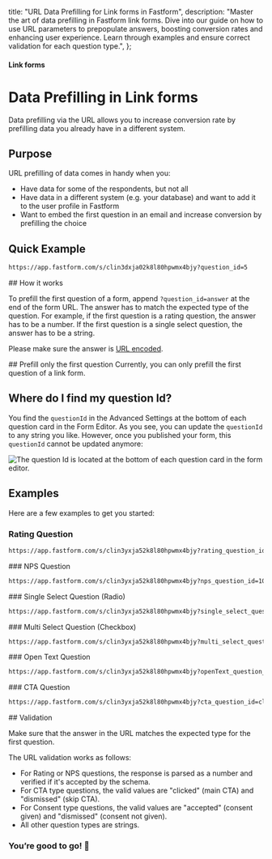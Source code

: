 

  title: "URL Data Prefilling for Link forms in Fastform",
  description: "Master the art of data prefilling in Fastform link forms. Dive into our guide on how to use URL parameters to prepopulate answers, boosting conversion rates and enhancing user experience. Learn through examples and ensure correct validation for each question type.",
};

#### Link forms

# Data Prefilling in Link forms

Data prefilling via the URL allows you to increase conversion rate by prefilling data you already have in a different system.

## Purpose

URL prefilling of data comes in handy when you:

- Have data for some of the respondents, but not all
- Have data in a different system (e.g. your database) and want to add it to the user profile in Fastform
- Want to embed the first question in an email and increase conversion by prefilling the choice

## Quick Example
<Col>
<CodeGroup title="Example URL">

```sh
https://app.fastform.com/s/clin3dxja02k8l80hpwmx4bjy?question_id=5
```

</CodeGroup>
</Col>
## How it works

To prefill the first question of a form, append `?question_id=answer` at the end of the form URL. The answer has to match the expected type of the question. For example, if the first question is a rating question, the answer has to be a number. If the first question is a single select question, the answer has to be a string.

Please make sure the answer is [URL encoded](https://www.urlencoder.org/).

<Note>
  ## Prefill only the first question 
  Currently, you can only prefill the first question of a link form.
</Note>

## Where do I find my question Id?

You find the `questionId` in the Advanced Settings at the bottom of each question card in the Form Editor. As you see, you can update the `questionId` to any string you like. However, once you published your form, this `questionId` cannot be updated anymore:

<Image
  src={QuestionId}
  alt="The question Id is located at the bottom of each question card in the form editor."
  quality="100"
  className="rounded-lg max-w-full sm:max-w-3xl"
/>

## Examples

Here are a few examples to get you started:

### Rating Question
<Col>
<CodeGroup title="Translates to 5 stars / points / emojis">

```sh
https://app.fastform.com/s/clin3yxja52k8l80hpwmx4bjy?rating_question_id=5
```

</CodeGroup>
</Col>
### NPS Question
<Col>
<CodeGroup title="Translates to an NPS rating of 10">

```sh
https://app.fastform.com/s/clin3yxja52k8l80hpwmx4bjy?nps_question_id=10
```

</CodeGroup>
</Col>
### Single Select Question (Radio)
<Col>
<CodeGroup title="Chooses the option 'Very disappointed' in the single select question. The string has to be identical to the option in your question">

```sh
https://app.fastform.com/s/clin3yxja52k8l80hpwmx4bjy?single_select_question_id=Very%20disappointed
```

</CodeGroup>
</Col>
### Multi Select Question (Checkbox)
<Col>
<CodeGroup title="Selects three options 'Sun, Palms and Beach' in the multi select question. The strings have to be identical to the options in your question">

```sh
https://app.fastform.com/s/clin3yxja52k8l80hpwmx4bjy?multi_select_question_id=Sun%2CPalms%2CBeach
```

</CodeGroup>
</Col>
### Open Text Question
<Col>
<CodeGroup title="Adds 'I love Fastform' as the answer to the open text question">

```sh
https://app.fastform.com/s/clin3yxja52k8l80hpwmx4bjy?openText_question_id=I%20love%20Fastform
```

</CodeGroup>
</Col>
### CTA Question
<Col>
<CodeGroup title="Adds 'clicked' as the answer to the CTA question. Alternatively, you can set it to 'dismissed' to skip the question.">

```txt
https://app.fastform.com/s/clin3yxja52k8l80hpwmx4bjy?cta_question_id=clicked
```

</CodeGroup>
</Col>
## Validation

Make sure that the answer in the URL matches the expected type for the first question.

The URL validation works as follows:

- For Rating or NPS questions, the response is parsed as a number and verified if it's accepted by the schema.
- For CTA type questions, the valid values are "clicked" (main CTA) and "dismissed" (skip CTA).
- For Consent type questions, the valid values are "accepted" (consent given) and "dismissed" (consent not given).
- All other question types are strings.

### You’re good to go! 🎉
